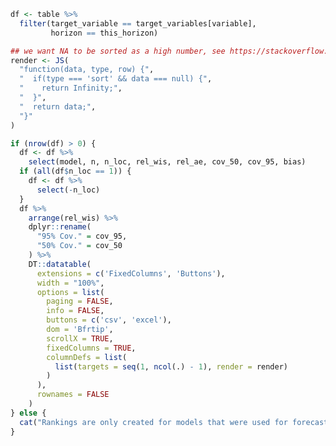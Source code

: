 ```r
df <- table %>%
  filter(target_variable == target_variables[variable],
         horizon == this_horizon)

## we want NA to be sorted as a high number, see https://stackoverflow.com/a/65897972
render <- JS(
  "function(data, type, row) {",
  "  if(type === 'sort' && data === null) {",
  "    return Infinity;",
  "  }",
  "  return data;",
  "}"
)

if (nrow(df) > 0) {
  df <- df %>%
    select(model, n, n_loc, rel_wis, rel_ae, cov_50, cov_95, bias)
  if (all(df$n_loc == 1)) {
    df <- df %>%
      select(-n_loc)
  }
  df %>%
    arrange(rel_wis) %>%
    dplyr::rename(
      "95% Cov." = cov_95,
      "50% Cov." = cov_50
    ) %>%
    DT::datatable(
      extensions = c('FixedColumns', 'Buttons'),
      width = "100%",
      options = list(
        paging = FALSE,
        info = FALSE,
        buttons = c('csv', 'excel'),
        dom = 'Bfrtip',
        scrollX = TRUE,
        fixedColumns = TRUE,
        columnDefs = list(
          list(targets = seq(1, ncol(.) - 1), render = render)
        )
      ),
      rownames = FALSE
    )
} else {
  cat("Rankings are only created for models that were used for forecasts in each of the last 4 weeks, excluding periods during which there were anomalies in the data. At the moment no model fulfills that criterion." )
}
```
